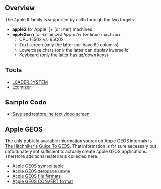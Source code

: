 == Overview ==

The Apple II family is supported by cc65 through the two targets

* '''apple2''' for Apple <nowiki>][+</nowiki> (or later) machines
* '''apple2enh''' for enhanced Apple //e (or later) machines
** CPU (6502 vs. 65C02)
** Text screen (only the latter can have 80 columns)
** Lowercase chars (only the latter can display inverse lc)
** Keyboard (only the latter has up/down keys)

== Tools ==

* [[LOADER.SYSTEM]]
* [[Exomizer]]

== Sample Code ==

* [[Apple II Screen|Save and restore the text video screen]]

== Apple GEOS ==

The only publicly available information source on Apple GEOS internals is [http://lyonlabs.org/commodore/onrequest/geos-manuals/The_Hitchhikers_Guide_to_GEOS.pdf The Hitchhiker's Guide To GEOS]. That information is for sure necessary but unfortunately not sufficient to actually create Apple GEOS applications. Therefore additional material is collected here.

* [[Apple GEOS symbol table]]
* [[Apple GEOS zeropage usage]]
* [[Apple GEOS file formats]]
* [[Apple GEOS CONVERT format]]